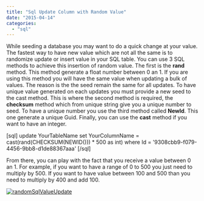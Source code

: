 ```yaml
---
title: "Sql Update Column with Random Value"
date: "2015-04-14"
categories: 
  - "sql"
---
```


While seeding a database you may want to do a quick change at your value. The fastest way to have new value which are not all the same is to randomize update or insert value in your SQL table. You can use 3 SQL methods to achieve this insertion of random value. The first is the **rand** method. This method generate a float number between 0 an 1. If you are using this method you will have the same value when updating a bulk of values. The reason is the the seed remain the same for all updates. To have unique value generated on each updates you must provide a new seed to the cast method. This is where the second method is required, the **checksum** method which from unique string give you a unique number to seed. To have a unique number you use the third method called **NewId**. This one generate a unique Guid. Finally, you can use the **cast** method if you want to have an integer.

\[sql\] update YourTableName set YourColumnName = cast(rand(CHECKSUM(NEWID())) \* 500 as int) where Id = '9308cbb9-f079-4456-9bb8-d1de88367aaa' \[/sql\]

From there, you can play with the fact that you receive a value between 0 an 1. For example, if you want to have a range of 0 to 500 you just need to multiply by 500. If you want to have value between 100 and 500 than you need to multiply by 400 and add 100.

[![randomSqlValueUpdate](http://patrickdesjardins.com/blog/wp-content/uploads/2015/02/randomSqlValueUpdate.png)](http://patrickdesjardins.com/blog/sql-update-column-with-random-value/randomsqlvalueupdate)
